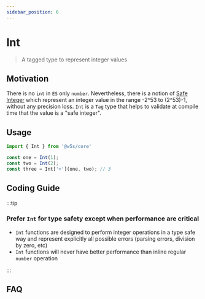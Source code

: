 ```yaml
---
sidebar_position: 6
---
```


# Int

> A tagged type to represent integer values

<PackageBadgeGroup apiHref="/api/core/namespace/int" />

## Motivation

There is no `int` in `ES` only `number`. Nevertheless, there is a notion of [Safe Integer](https://developer.mozilla.org/fr/docs/Web/JavaScript/Reference/Global_Objects/Number/isSafeInteger) which represent an integer value in the range -2^53 to (2^53)-1, without any precision loss.
`Int` is a `Tag` type that helps to validate at compile time that the value is a "safe integer".

## Usage

```typescript
import { Int } from '@w5s/core'

const one = Int(1);
const two = Int(2);
const three = Int['+'](one, two); // 3
```

## Coding Guide

:::tip

### Prefer `Int` for type safety except when performance are critical

- `Int` functions are designed to perform integer operations in a type safe way and represent explicitly all possible errors (parsing errors, division by zero, etc)
- `Int` functions will never have better performance than inline regular `number` operation

:::

## FAQ
